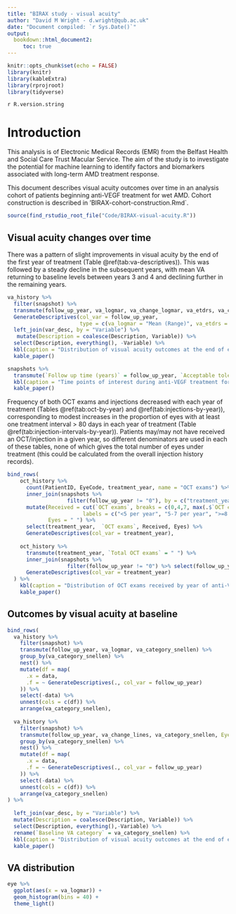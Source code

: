---
title: "BIRAX study - visual acuity"
author: "David M Wright - d.wright@qub.ac.uk"
date: "Document compiled: `r Sys.Date()`"
output: 
  bookdown::html_document2:
     toc: true
---

```{r setup, include=FALSE}
knitr::opts_chunk$set(echo = FALSE)
library(knitr)
library(kableExtra)
library(rprojroot)
library(tidyverse)
```

`r R.version.string`   

# Introduction

This analysis is of Electronic Medical Records (EMR) from the Belfast Health and Social Care Trust Macular Service. The aim of the study is to investigate the potential for machine learning to identify factors and biomarkers associated with long-term AMD treatment response.

This document describes visual acuity outcomes over time in an analysis cohort of patients beginning anti-VEGF treatment for wet AMD. Cohort construction is described in 'BIRAX-cohort-construction.Rmd`.

```{r run-analysis, include=FALSE}
source(find_rstudio_root_file("Code/BIRAX-visual-acuity.R"))
```



## Visual acuity changes over time

There was a pattern of slight improvements in visual acuity by the end of the first year of treatment (Table \@ref(tab:va-descriptives)). This was followed by a steady decline in the subsequent years, with mean VA returning to baseline levels between years 3 and 4 and declining further in the remaining years. 

```{r va-descriptives}
va_history %>% 
  filter(snapshot) %>%
  transmute(follow_up_year, va_logmar, va_change_logmar, va_etdrs, va_change_etdrs, va_change_lines, va_category_snellen, Eyes = "n") %>% 
  GenerateDescriptives(col_var = follow_up_year,
                       type = c(va_logmar = "Mean (Range)", va_etdrs = "Median (IQR)", va_change_etdrs = "Median (IQR)")) %>%
  left_join(var_desc, by = "Variable") %>%
   mutate(Description = coalesce(Description, Variable)) %>%
  select(Description, everything(), -Variable) %>%
  kbl(caption = "Distribution of visual acuity outcomes at the end of each year of anti-VEGF treatment. '0' indicates baseline measurements.") %>% 
  kable_paper()
```

```{r snapshots}
snapshots %>% 
  transmute(`Follow up time (years)` = follow_up_year, `Acceptable tolerance (months)` = tolerance) %>% 
  kbl(caption = "Time points of interest during anti-VEGF treatment for AMD. Tolerance indicates the maximum distance from the point of interest within which a measurement would be included in analysis.") %>% 
  kable_paper()
```

Frequency of both OCT exams and injections decreased with each year of treatment (Tables \@ref(tab:oct-by-year) and \@ref(tab:injections-by-year)), corresponding to modest increases in the proportion of eyes with at least one treatment interval > 80 days in each year of treatment (Table \@ref(tab:injection-intervals-by-year)). Patients may/may not have received an OCT/injection in a given year, so different denominators are used in each of these tables, none of which gives the total number of eyes under treatment (this could be calculated from the overall injection history records).

```{r oct-by-year}
bind_rows(
    oct_history %>% 
      count(PatientID, EyeCode, treatment_year, name = "OCT exams") %>% 
      inner_join(snapshots %>% 
                   filter(follow_up_year != "0"), by = c("treatment_year" = "follow_up_year")) %>% 
      mutate(Received = cut(`OCT exams`, breaks = c(0,4,7, max(.$`OCT exams`)),
                        labels = c("<5 per year", "5-7 per year", ">=8 per year")),
             Eyes = " ") %>% 
      select(treatment_year,  `OCT exams`, Received, Eyes) %>% 
      GenerateDescriptives(col_var = treatment_year),
    
    oct_history %>% 
      transmute(treatment_year, `Total OCT exams` = " ") %>% 
      inner_join(snapshots %>% 
                   filter(follow_up_year != "0") %>% select(follow_up_year), by = c("treatment_year" = "follow_up_year")) %>% 
      GenerateDescriptives(col_var = treatment_year)
  ) %>% 
    kbl(caption = "Distribution of OCT exams received by year of anti-VEGF treatment.") %>% 
    kable_paper()
```

## Outcomes by visual acuity at baseline

```{r va-descriptives-by-baseline-va}
bind_rows(
  va_history %>%
    filter(snapshot) %>% 
    transmute(follow_up_year, va_logmar, va_category_snellen) %>%
    group_by(va_category_snellen) %>%
    nest() %>%
    mutate(df = map(
      .x = data,
      .f = ~ GenerateDescriptives(., col_var = follow_up_year)
    )) %>%
    select(-data) %>%
    unnest(cols = c(df)) %>%
    arrange(va_category_snellen),
  
  va_history %>%
    filter(snapshot) %>% 
    transmute(follow_up_year, va_change_lines, va_category_snellen, Eyes = "n") %>%
    group_by(va_category_snellen) %>%
    nest() %>%
    mutate(df = map(
      .x = data,
      .f = ~ GenerateDescriptives(., col_var = follow_up_year)
    )) %>%
    select(-data) %>%
    unnest(cols = c(df)) %>%
    arrange(va_category_snellen)
) %>%
  
  left_join(var_desc, by = "Variable") %>%
  mutate(Description = coalesce(Description, Variable)) %>%
  select(Description, everything(),-Variable) %>%
  rename(`Baseline VA category` = va_category_snellen) %>%
  kbl(caption = "Distribution of visual acuity outcomes at the end of each year of anti-VEGF treatment by baseline visual acuity. '0' indicates baseline measurements.") %>%
  kable_paper()
```




## VA distribution

```{r va-baseline-histogram}
eye %>% 
  ggplot(aes(x = va_logmar)) +
  geom_histogram(bins = 40) +
  theme_light()
```
